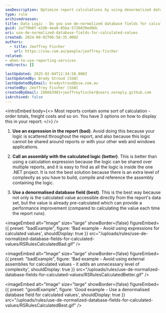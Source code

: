 ```yaml
---
seoDescription: Optimize report calculations by using denormalized database fields for calculated values to enhance performance and streamline your data access.
type: rule
archivedreason:
title: Data Logic - Do you use de-normalized database fields for calculated values?
guid: 2af79b6f-e2db-4ea0-85ba-5726039ed0dc
uri: use-de-normalized-database-fields-for-calculated-values
created: 2024-08-02T06:58:35.000Z
authors:
  - title: Jeoffrey Fischer
    url: https://ssw.com.au/people/jeoffrey-fischer
related:
- when-to-use-reporting-services
redirects: []

lastUpdated: 2025-02-04T12:34:58.000Z
lastUpdatedBy: Brady Stroud [SSW]
lastUpdatedByEmail: bradystroud@ssw.com.au
createdBy: Jeoffrey Fischer [SSW]
createdByEmail: 106663901+jeoffreyfischer@users.noreply.github.com
isArchived: false
---
```


<introEmbed
  body={<>
Most reports contain some sort of calculation - order totals, freight costs and so on. You have 3 options on how to display this in your report:
  </>}
/>
1. **Use an expression in the report (bad)**. Avoid doing this because your logic is scattered throughout the report, and also because this logic cannot be shared around reports or with your other web and windows applications.

2. **Call an assembly with the calculated logic (better)**. This is better than using a calculation expression because the logic can be shared over multiple reports, and it is easy to find as all the logic is inside the one .NET project. It is not the best solution because there is an extra level of complexity as you have to build, compile and reference the assembly containing the logic.

3. **Use a denormalised database field (best)**. This is the best way because not only is the calculated value accessible directly from the report's data set, but the value is already pre-calculated which can provide a performance improvement (compared to calculating the value each time the report runs).

<imageEmbed
  alt="Image"
  size="large"
  showBorder={false}
  figureEmbed={{
    preset: "badExample",
    figure: 'Bad example - Avoid using expressions for calculated values',
    shouldDisplay: true
  }}
  src="/uploads/rules/use-de-normalized-database-fields-for-calculated-values/RSRulesCalculatedBad.gif"
/>

<imageEmbed
  alt="Image"
  size="large"
  showBorder={false}
  figureEmbed={{
    preset: "badExample",
    figure: 'Bad example - Avoid using external assemblies for calculated values - it adds an unnecessary level of complexity',
    shouldDisplay: true
  }}
  src="/uploads/rules/use-de-normalized-database-fields-for-calculated-values/RSRulesCalculatedBetter.gif"
/>

<imageEmbed
  alt="Image"
  size="large"
  showBorder={false}
  figureEmbed={{
    preset: "goodExample",
    figure: 'Good example - Use a denormalised database field for calculated values',
    shouldDisplay: true
  }}
  src="/uploads/rules/use-de-normalized-database-fields-for-calculated-values/RSRulesCalculatedBest.gif"
/>
